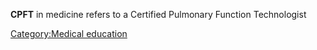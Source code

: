 '''CPFT''' in medicine refers to a Certified Pulmonary Function Technologist

[[Category:Medical education]]
{{med-stub}}